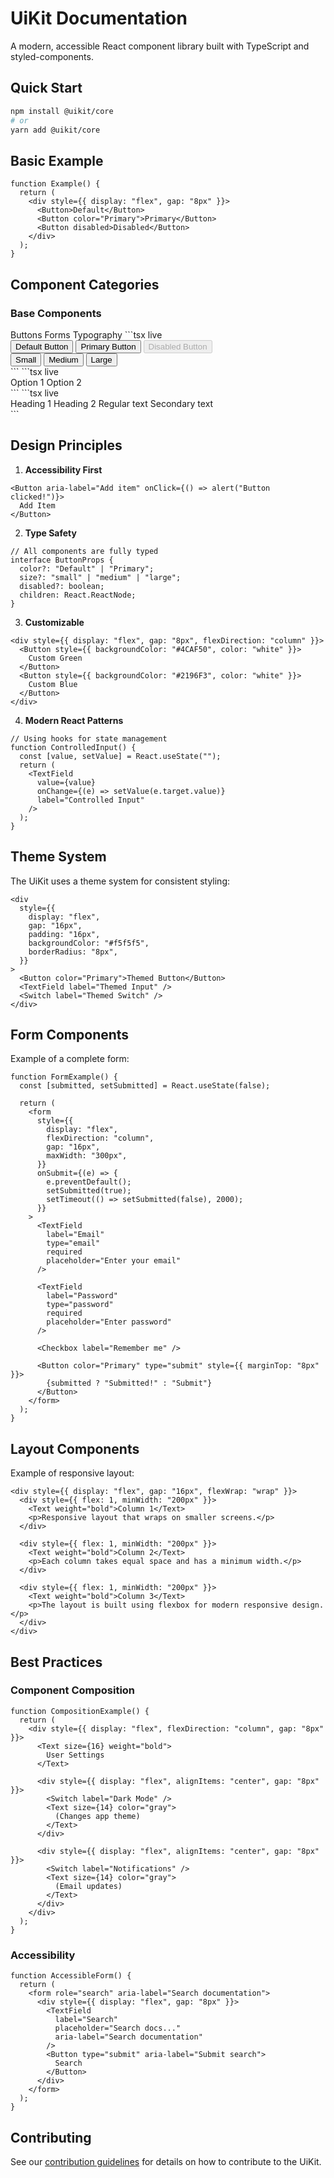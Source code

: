 
<Meta title="Documentation/Getting Started" />

# UiKit Documentation

A modern, accessible React component library built with TypeScript and styled-components.

## Quick Start

```bash
npm install @uikit/core
# or
yarn add @uikit/core
```

## Basic Example

```tsx live
function Example() {
  return (
    <div style={{ display: "flex", gap: "8px" }}>
      <Button>Default</Button>
      <Button color="Primary">Primary</Button>
      <Button disabled>Disabled</Button>
    </div>
  );
}
```

## Component Categories

### Base Components

<Tabs>
  <TabList>
    <Tab>Buttons</Tab>
    <Tab>Forms</Tab>
    <Tab>Typography</Tab>
  </TabList>

<TabPanel>
  ```tsx live
  <div style={{ display: "flex", gap: "8px", flexDirection: "column" }}>
    <div>
      <Button>Default Button</Button>
      <Button color="Primary">Primary Button</Button>
      <Button disabled>Disabled Button</Button>
    </div>
    <div>
      <Button size="small">Small</Button>
      <Button size="medium">Medium</Button>
      <Button size="large">Large</Button>
    </div>
  </div>
  ```
</TabPanel>

<TabPanel>
  ```tsx live
  <div style={{ display: "flex", gap: "16px", flexDirection: "column" }}>
    <TextField label="Username" placeholder="Enter username" />
    <Checkbox label="Remember me" />
    <Radio.Group name="option">
      <Radio value="1">Option 1</Radio>
      <Radio value="2">Option 2</Radio>
    </Radio.Group>
    <Switch label="Enable notifications" />
  </div>
  ```
</TabPanel>

  <TabPanel>
    ```tsx live
    <div style={{ display: 'flex', gap: '8px', flexDirection: 'column' }}>
      <Text size={24} weight="bold">Heading 1</Text>
      <Text size={20} weight="semibold">Heading 2</Text>
      <Text size={16}>Regular text</Text>
      <Text size={14} color="gray">Secondary text</Text>
    </div>
    ```
  </TabPanel>
</Tabs>

## Design Principles

1. **Accessibility First**

```tsx live
<Button aria-label="Add item" onClick={() => alert("Button clicked!")}>
  Add Item
</Button>
```

2. **Type Safety**

```tsx
// All components are fully typed
interface ButtonProps {
  color?: "Default" | "Primary";
  size?: "small" | "medium" | "large";
  disabled?: boolean;
  children: React.ReactNode;
}
```

3. **Customizable**

```tsx live
<div style={{ display: "flex", gap: "8px", flexDirection: "column" }}>
  <Button style={{ backgroundColor: "#4CAF50", color: "white" }}>
    Custom Green
  </Button>
  <Button style={{ backgroundColor: "#2196F3", color: "white" }}>
    Custom Blue
  </Button>
</div>
```

4. **Modern React Patterns**

```tsx
// Using hooks for state management
function ControlledInput() {
  const [value, setValue] = React.useState("");
  return (
    <TextField
      value={value}
      onChange={(e) => setValue(e.target.value)}
      label="Controlled Input"
    />
  );
}
```

## Theme System

The UiKit uses a theme system for consistent styling:

```tsx live
<div
  style={{
    display: "flex",
    gap: "16px",
    padding: "16px",
    backgroundColor: "#f5f5f5",
    borderRadius: "8px",
  }}
>
  <Button color="Primary">Themed Button</Button>
  <TextField label="Themed Input" />
  <Switch label="Themed Switch" />
</div>
```

## Form Components

Example of a complete form:

```tsx live
function FormExample() {
  const [submitted, setSubmitted] = React.useState(false);

  return (
    <form
      style={{
        display: "flex",
        flexDirection: "column",
        gap: "16px",
        maxWidth: "300px",
      }}
      onSubmit={(e) => {
        e.preventDefault();
        setSubmitted(true);
        setTimeout(() => setSubmitted(false), 2000);
      }}
    >
      <TextField
        label="Email"
        type="email"
        required
        placeholder="Enter your email"
      />

      <TextField
        label="Password"
        type="password"
        required
        placeholder="Enter password"
      />

      <Checkbox label="Remember me" />

      <Button color="Primary" type="submit" style={{ marginTop: "8px" }}>
        {submitted ? "Submitted!" : "Submit"}
      </Button>
    </form>
  );
}
```

## Layout Components

Example of responsive layout:

```tsx live
<div style={{ display: "flex", gap: "16px", flexWrap: "wrap" }}>
  <div style={{ flex: 1, minWidth: "200px" }}>
    <Text weight="bold">Column 1</Text>
    <p>Responsive layout that wraps on smaller screens.</p>
  </div>

  <div style={{ flex: 1, minWidth: "200px" }}>
    <Text weight="bold">Column 2</Text>
    <p>Each column takes equal space and has a minimum width.</p>
  </div>

  <div style={{ flex: 1, minWidth: "200px" }}>
    <Text weight="bold">Column 3</Text>
    <p>The layout is built using flexbox for modern responsive design.</p>
  </div>
</div>
```

## Best Practices

### Component Composition

```tsx live
function CompositionExample() {
  return (
    <div style={{ display: "flex", flexDirection: "column", gap: "8px" }}>
      <Text size={16} weight="bold">
        User Settings
      </Text>

      <div style={{ display: "flex", alignItems: "center", gap: "8px" }}>
        <Switch label="Dark Mode" />
        <Text size={14} color="gray">
          (Changes app theme)
        </Text>
      </div>

      <div style={{ display: "flex", alignItems: "center", gap: "8px" }}>
        <Switch label="Notifications" />
        <Text size={14} color="gray">
          (Email updates)
        </Text>
      </div>
    </div>
  );
}
```

### Accessibility

```tsx live
function AccessibleForm() {
  return (
    <form role="search" aria-label="Search documentation">
      <div style={{ display: "flex", gap: "8px" }}>
        <TextField
          label="Search"
          placeholder="Search docs..."
          aria-label="Search documentation"
        />
        <Button type="submit" aria-label="Submit search">
          Search
        </Button>
      </div>
    </form>
  );
}
```

## Contributing

See our [contribution guidelines](./contributing.md) for details on how to contribute to the UiKit.
